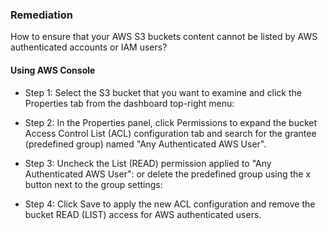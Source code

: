 ### Remediation

How to ensure that your AWS S3 buckets content cannot be listed by AWS authenticated accounts or IAM users?

#### Using AWS Console

- Step 1: Select the S3 bucket that you want to examine and click the Properties tab from the dashboard top-right menu:
- Step 2: In the Properties panel, click Permissions to expand the bucket Access Control List (ACL) configuration tab and search for the grantee (predefined group) named "Any Authenticated AWS User".

- Step 3: Uncheck the List (READ) permission applied to "Any Authenticated AWS User":
  or delete the predefined group using the x button next to the group settings:
- Step 4: Click Save to apply the new ACL configuration and remove the bucket READ (LIST) access for AWS authenticated users.
